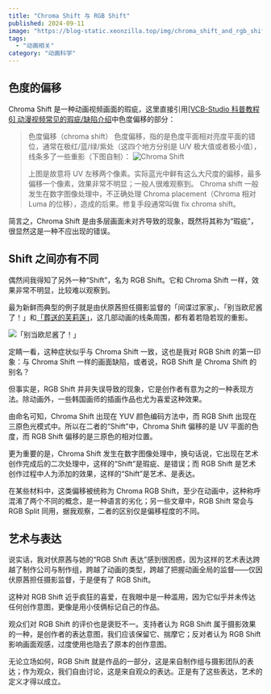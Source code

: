 ```yaml
---
title: "Chroma Shift 与 RGB Shift"
published: 2024-09-11
image: "https://blog-static.xeonzilla.top/img/chroma_shift_and_rgb_shift/cover.avif"
tags:
  - "动画相关"
category: "动画科学"
---
```

## 色度的偏移
Chroma Shift 是一种动画视频画面的瑕疵，这里直接引用[[VCB-Studio 科普教程 6] 动漫视频常见的瑕疵/缺陷介绍](https://vcb-s.com/archives/4738)中色度偏移的部分：

>色度偏移（chroma shift）
>色度偏移，指的是色度平面相对亮度平面的错位，通常在极红/蓝/绿/紫处（这四个地方分别是 U/V 极大值或者极小值），线条多了一些重影（下图自制）：
>![Chroma Shift](https://blog-static.xeonzilla.top/img/chroma_shift_and_rgb_shift/01.avif "Chroma Shift")
>
>上图是故意将 UV 左移两个像素。实际蓝光中鲜有这么大尺度的偏移，最多偏移一个像素，效果非常不明显；一般人很难观察到。
>Chroma shift 一般发生在数字图像处理中，不正确处理 Chroma placement（Chroma 相对 Luma 的位移），造成的后果。修复手段通常叫做 fix chroma shift。

简言之，Chroma Shift 是由多层画面未对齐导致的现象，既然将其称为“瑕疵”，很显然这是一种不应出现的错误。

## Shift 之间亦有不同
偶然间我得知了另外一种“Shift”，名为 RGB Shift。它和 Chroma Shift 一样，效果非常不明显，比较难以观察到。

最为新鲜而典型的例子就是由伏原茜担任摄影监督的「间谍过家家」、「别当欧尼酱了！」和[「葬送的芙莉莲」](/posts/sousou_no_frieren/)，这几部动画的线条周围，都有着若隐若现的重影。

![「别当欧尼酱了！」](https://blog-static.xeonzilla.top/img/chroma_shift_and_rgb_shift/02.avif "「别当欧尼酱了！」")

定睛一看，这种症状似乎与 Chroma Shift 一致，这也是我对 RGB Shift 的第一印象：与 Chroma Shift 一样的画面缺陷，或者说，RGB Shift 是 Chroma Shift 的别名？

但事实是，RGB Shift 并非失误导致的现象，它是创作者有意为之的一种表现方法。除动画外，一些韩国画师的插画作品也尤为喜爱这种效果。

由命名可知，Chroma Shift 出现在 YUV 颜色编码方法中，而 RGB Shift 出现在三原色光模式中。所以在二者的“Shift”中，Chroma Shift 偏移的是 UV 平面的色度，而 RGB Shift 偏移的是三原色的相对位置。

更为重要的是，Chroma Shift 发生在数字图像处理中，换句话说，它出现在艺术创作完成后的二次处理中，这样的“Shift”是瑕疵、是错误；而 RGB Shift 是艺术创作过程中人为添加的效果，这样的“Shift”是艺术、是表达。

在某些材料中，这类偏移被统称为 Chroma RGB Shift，至少在动画中，这种称呼混淆了两个不同的概念，是一种语言的劣化；另一些文章中，RGB Shift 常会与 RGB Split 同用，据我观察，二者的区别仅是偏移程度的不同。

## 艺术与表达
说实话，我对伏原茜与她的“RGB Shift 表达”感到很困惑，因为这样的艺术表达跨越了制作公司与制作组，跨越了动画的类型，跨越了把握动画全局的监督——仅因伏原茜担任摄影监督，于是便有了 RGB Shift。

这种对 RGB Shift 近乎疯狂的喜爱，在我眼中是一种滥用，因为它似乎并未传达任何创作意图，更像是用小伎俩标记自己的作品。

观众们对 RGB Shift 的评价也是褒贬不一。支持者认为 RGB Shift 属于摄影效果的一种，是创作者的表达意图，我们应该保留它、揣摩它；反对者认为 RGB Shift 影响画面观感，过度使用也隐去了原本的创作意图。

无论立场如何，RGB Shift 就是作品的一部分，这是来自制作组与摄影团队的表达；作为观众，我们自由讨论，这是来自观众的表达。正是有了这些表达，艺术的定义才得以成立。

